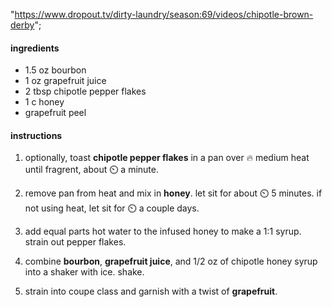   "https://www.dropout.tv/dirty-laundry/season:69/videos/chipotle-brown-derby";

#### ingredients

- 1.5 oz bourbon
- 1 oz grapefruit juice
- 2 tbsp chipotle pepper flakes
- 1 c honey
- grapefruit peel

#### instructions

1. optionally, toast **chipotle pepper flakes** in a pan over 🔥 medium heat until fragrent, about ⏲️ a minute.

1. remove pan from heat and mix in **honey**. let sit for about ⏲️ 5 minutes. if not using heat, let sit for ⏲️ a couple days.

1. add equal parts hot water to the infused honey to make a 1:1 syrup. strain out pepper flakes.

1. combine **bourbon**, **grapefruit juice**, and 1/2 oz of chipotle honey syrup into a shaker with ice. shake.

1. strain into coupe class and garnish with a twist of **grapefruit**.
